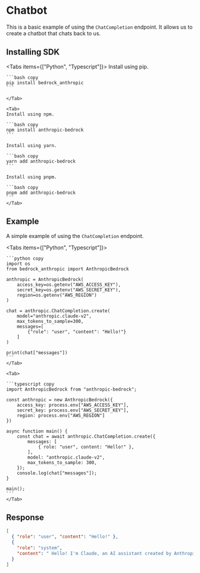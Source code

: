 
# Chatbot

This is a basic example of using the `ChatCompletion` endpoint. It allows us to create a chatbot that chats back to us.

## Installing SDK

<Tabs items={["Python", "Typescript"]}>
    <Tab>
    Install using pip.

    ```bash copy
    pip install bedrock_anthropic
    ```

    </Tab>

    <Tab>
    Install using npm.

    ```bash copy
    npm install anthropic-bedrock
    ```

    Install using yarn.

    ```bash copy
    yarn add anthropic-bedrock
    ```

    Install using pnpm.

    ```bash copy
    pnpm add anthropic-bedrock
    ```
    </Tab>

</Tabs>

## Example

A simple example of using the `ChatCompletion` endpoint.

<Tabs items={["Python", "Typescript"]}>
    <Tab>

    ```python copy
    import os
    from bedrock_anthropic import AnthropicBedrock

    anthropic = AnthropicBedrock(
        access_key=os.getenv("AWS_ACCESS_KEY"),
        secret_key=os.getenv("AWS_SECRET_KEY"),
        region=os.getenv("AWS_REGION")
    )

    chat = anthropic.ChatCompletion.create(
        model="anthropic.claude-v2",
        max_tokens_to_sample=300,
        messages=[
            {"role": "user", "content": "Hello!"}
        ]
    )

    print(chat["messages"])
    ```
    </Tab>

    <Tab>

    ```typescript copy
    import AnthropicBedrock from "anthropic-bedrock";

    const anthropic = new AnthropicBedrock({
        access_key: process.env["AWS_ACCESS_KEY"],
        secret_key: process.env["AWS_SECRET_KEY"],
        region: process.env["AWS_REGION"]
    })

    async function main() {
        const chat = await anthropic.ChatCompletion.create({
            messages: [
                { role: "user", content: "Hello!" },
            ],
            model: "anthropic.claude-v2",
            max_tokens_to_sample: 300,
        });
        console.log(chat["messages"]);
    }

    main();
    ```
    </Tab>

</Tabs>

## Response

```json
[
  { "role": "user", "content": "Hello!" },
  {
    "role": "system",
    "content": " Hello! I'm Claude, an AI assistant created by Anthropic to be helpful, harmless, and honest."
  }
]
```
